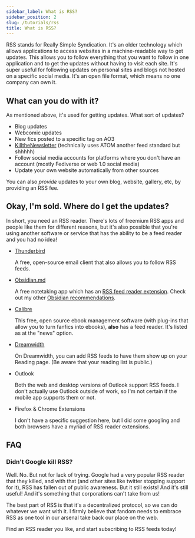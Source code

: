 ```yaml
---
sidebar_label: What is RSS?
sidebar_position: 2
slug: /tutorials/rss
title: What is RSS?
---
```


RSS stands for Really Simple Syndication. It's an older technology which allows
applications to access websites in a machine-readable way to get updates. This
allows you to follow everything that you want to follow in one application and
to get the updates without having to visit each site. It's super useful for
following updates on personal sites and blogs not hosted on a specific social
media. It's an open file format, which means no one company can own it.

## What can you do with it?

As mentioned above, it's used for getting updates. What sort of updates?

- Blog updates
- Webcomic updates
- New fics posted to a specific tag on AO3
- [KilltheNewsletter](https://kill-the-newsletter.com/) (technically uses ATOM
  another feed standard but shhhhh)
- Follow social media accounts for platforms where you don't have an account
  (mostly Fediverse or web 1.0 social media)
- Update your own website automatically from other sources

You can also _provide_ updates to your own blog, website, gallery, etc, by
providing an RSS fee.

## Okay, I'm sold. Where do I get the updates?

In short, you need an RSS reader. There's lots of freemium RSS apps and people
like them for different reasons, but it's also possible that you're using
another software or service that has the ability to be a feed reader and you had
no idea!

- [Thunderbird](https://www.thunderbird.net/)

  A free, open-source email client that also allows you to follow RSS feeds.

- [Obsidian.md](https://obsidian.md/)

  A free notetaking app which has an
  [RSS feed reader extension](https://github.com/joethei/obsidian-rss). Check
  out my other [Obsidian recommendations](/obsidian/extensions).

- [Calibre](https://calibre-ebook.com/)

  This free, open source ebook management software (with plug-ins that allow you
  to turn fanfics into ebooks), **also** has a feed reader. It's listed as at
  the "news" option.

- [Dreamwidth](https://www.dreamwidth.org)

  On Dreamwidth, you can add RSS feeds to have them show up on your Reading
  page. (Be aware that your reading list is public.)

- Outlook

  Both the web and desktop versions of Outlook support RSS feeds. I don't
  actually use Outlook outside of work, so I'm not certain if the mobile app
  supports them or not.

- Firefox & Chrome Extensions

  I don't have a specific suggestion here, but I did some googling and both
  browsers have a myriad of RSS reader extensions.

## FAQ

### Didn't Google kill RSS?

Well. No. But not for lack of trying. Google had a very popular RSS reader that
they killed, and with that (and other sites like twitter stopping support for
it), RSS has fallen out of public awareness. But it still exists! And it's still
useful! And it's something that corporations can't take from us!

The best part of RSS is that it's a decentralized protocol, so we can do
whatever we want with it. I firmly believe that fandom needs to embrace RSS as
one tool in our arsenal take back our place on the web.

Find an RSS reader you like, and start subscribing to RSS feeds today!
